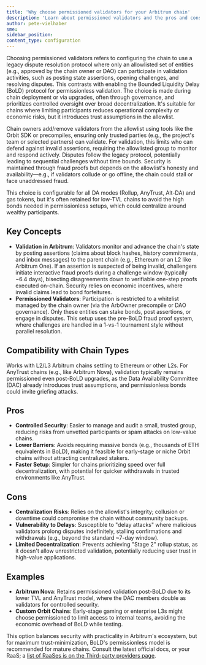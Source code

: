```yaml
---
title: 'Why choose permissioned validators for your Arbitrum chain'
description: 'Learn about permissioned validators and the pros and cons of choosing to use them.'
author: pete-vielhaber
sme:
sidebar_position:
content_type: configuration
---
```


Choosing permissioned validators refers to configuring the chain to use a legacy dispute resolution protocol where only an allowlisted set of entities (e.g., approved by the chain owner or DAO) can participate in validation activities, such as posting state assertions, opening challenges, and resolving disputes. This contrasts with enabling the Bounded Liquidity Delay (BoLD) protocol for permissionless validation. The choice is made during chain deployment or via upgrades, often through governance, and prioritizes controlled oversight over broad decentralization. It's suitable for chains where limiting participants reduces operational complexity or economic risks, but it introduces trust assumptions in the allowlist.

Chain owners add/remove validators from the allowlist using tools like the Orbit SDK or precompiles, ensuring only trusted parties (e.g., the project's team or selected partners) can validate. For validation, this limits who can defend against invalid assertions, requiring the allowlisted group to monitor and respond actively. Disputes follow the legacy protocol, potentially leading to sequential challenges without time bounds. Security is maintained through fraud proofs but depends on the allowlist's honesty and availability—e.g., if validators collude or go offline, the chain could stall or face unaddressed fraud.

This choice is configurable for all DA modes (Rollup, AnyTrust, Alt-DA) and gas tokens, but it's often retained for low-TVL chains to avoid the high bonds needed in permissionless setups, which could centralize around wealthy participants.

## Key Concepts

- **Validation in Arbitrum**: Validators monitor and advance the chain's state by posting assertions (claims about block hashes, history commitments, and inbox messages) to the parent chain (e.g., Ethereum or an L2 like Arbitrum One). If an assertion is suspected of being invalid, challengers initiate interactive fraud proofs during a challenge window (typically ~6.4 days), bisecting disagreements down to verifiable one-step proofs executed on-chain. Security relies on economic incentives, where invalid claims lead to bond forfeitures.
- **Permissioned Validators**: Participation is restricted to a whitelist managed by the chain owner (via the ArbOwner precompile or DAO governance). Only these entities can stake bonds, post assertions, or engage in disputes. This setup uses the pre-BoLD fraud proof system, where challenges are handled in a 1-vs-1 tournament style without parallel resolution.

## Compatibility with Chain Types

Works with L2/L3 Arbitrum chains settling to Ethereum or other L2s. For AnyTrust chains (e.g., like Arbitrum Nova), validation typically remains permissioned even post-BoLD upgrades, as the Data Availability Committee (DAC) already introduces trust assumptions, and permissionless bonds could invite griefing attacks.

## Pros

- **Controlled Security**: Easier to manage and audit a small, trusted group, reducing risks from unvetted participants or spam attacks on low-value chains.
- **Lower Barriers**: Avoids requiring massive bonds (e.g., thousands of ETH equivalents in BoLD), making it feasible for early-stage or niche Orbit chains without attracting centralized stakers.
- **Faster Setup**: Simpler for chains prioritizing speed over full decentralization, with potential for quicker withdrawals in trusted environments like AnyTrust.

## Cons

- **Centralization Risks**: Relies on the allowlist's integrity; collusion or downtime could compromise the chain without community backups.
- **Vulnerability to Delays**: Susceptible to "delay attacks" where malicious validators prolong disputes indefinitely, stalling confirmations and withdrawals (e.g., beyond the standard ~7-day window).
- **Limited Decentralization**: Prevents achieving "Stage 2" rollup status, as it doesn't allow unrestricted validation, potentially reducing user trust in high-value applications.

## Examples

- **Arbitrum Nova**: Retains permissioned validation post-BoLD due to its lower TVL and AnyTrust model, where the DAC members double as validators for controlled security.
- **Custom Orbit Chains**: Early-stage gaming or enterprise L3s might choose permissioned to limit access to internal teams, avoiding the economic overhead of BoLD while testing.

This option balances security with practicality in Arbitrum's ecosystem, but for maximum trust-minimization, BoLD's permissionless model is recommended for mature chains. Consult the latest official docs, or your RaaS; a [list of RaaSes is on the Third-party providers page](/launch-arbitrum-chain/third-party-integrations/third-party-providers.mdx#rollup-as-a-service-raas-providers).
